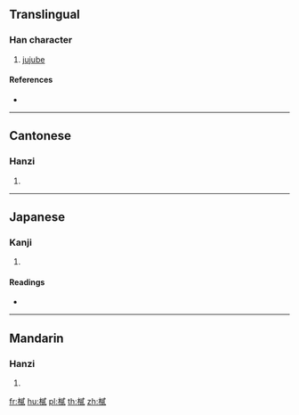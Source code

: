 ==Translingual==

===Han character===
{{Han char|rn=75|rad=木|as=12|sn=16|four=53940|canj=DIPC|ids=⿰木貳}}

# [[jujube]]

====References====
* {{Han ref|kx=0551.190|dkj=15486|dj=0939.200|hdz=21286.040|uh=6A32|ud=27186|bh=E9C2|bd=59842}}

----

==Cantonese==

===Hanzi===
{{yue-hanzi|jyut=[[ji6]]|y=yi6}}

# {{defn|lang=yue|sort=木12}}

----

==Japanese==

===Kanji===
{{ja-kanji|grade=|rs=木12}}

# {{defn|lang=ja|sort=木12}}

====Readings====
* {{ja-readings|on=[[じ]] (ji), [[に]] (ni), [[ち]] (chi)|kun=[[なつめ]] (natsume)}}

----

==Mandarin==

===Hanzi===
{{cmn-hanzi|pin=[[èr]] ([[er4]])|wg=erh<sup>4</sup>}}

# {{defn|lang=cmn|sort=木12}}

[[fr:樲]]
[[hu:樲]]
[[pl:樲]]
[[th:樲]]
[[zh:樲]]